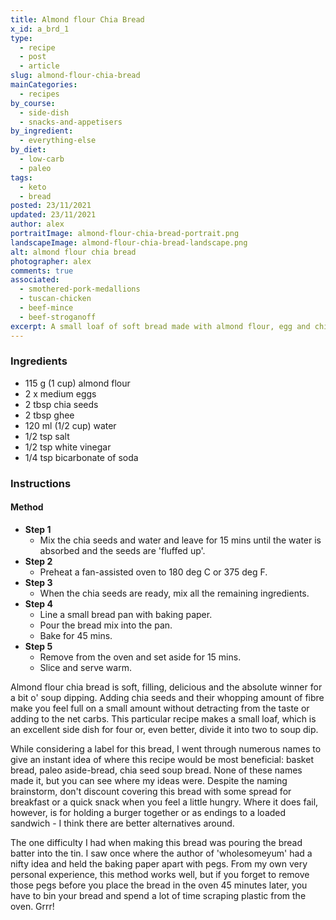 ```yaml
---
title: Almond flour Chia Bread
x_id: a_brd_1
type:
  - recipe
  - post
  - article
slug: almond-flour-chia-bread
mainCategories: 
  - recipes
by_course:
  - side-dish
  - snacks-and-appetisers
by_ingredient:
  - everything-else
by_diet:
  - low-carb
  - paleo
tags: 
  - keto
  - bread
posted: 23/11/2021
updated: 23/11/2021
author: alex
portraitImage: almond-flour-chia-bread-portrait.png
landscapeImage: almond-flour-chia-bread-landscape.png
alt: almond flour chia bread
photographer: alex
comments: true
associated: 
  - smothered-pork-medallions
  - tuscan-chicken
  - beef-mince
  - beef-stroganoff
excerpt: A small loaf of soft bread made with almond flour, egg and chia seeds that is great for dipping in soup or in a basket at the side of a meal.
---
```


<Ingredients>

### Ingredients
    
  - 115 g (1 cup) almond flour
  - 2 x medium eggs
  - 2 tbsp chia seeds
  - 2 tbsp ghee
  - 120 ml (1/2 cup) water
  - 1/2 tsp salt
  - 1/2 tsp white vinegar
  - 1/4 tsp bicarbonate of soda

</Ingredients>

<Instructions>

### Instructions

#### Method

  - **Step 1**
    - Mix the chia seeds and water and leave for 15 mins until the water is absorbed and the seeds are 'fluffed up'.
  - **Step 2**
    - Preheat a fan-assisted oven to 180 deg C or 375 deg F.
  - **Step 3**
    - When the chia seeds are ready, mix all the remaining ingredients.
  - **Step 4**
    - Line a small bread pan with baking paper.
    - Pour the bread mix into the pan.
    - Bake for 45 mins.
  - **Step 5**
    - Remove from the oven and set aside for 15 mins.
    - Slice and serve warm.

</Instructions>

<RecipeBody>

Almond flour chia bread is soft, filling, delicious and the absolute winner for a bit o' soup dipping. Adding chia seeds and their whopping amount of fibre make you feel full on a small amount without detracting from the taste or adding to the net carbs. This particular recipe makes a small loaf, which is an excellent side dish for four or, even better, divide it into two to soup dip. 

While considering a label for this bread, I went through numerous names to give an instant idea of where this recipe would be most beneficial: basket bread, paleo aside-bread, chia seed soup bread. None of these names made it, but you can see where my ideas were. Despite the naming brainstorm, don't discount covering this bread with some spread for breakfast or a quick snack when you feel a little hungry. Where it does fail, however, is for holding a burger together or as endings to a loaded sandwich - I think there are better alternatives around. 

The one difficulty I had when making this bread was pouring the bread batter into the tin. I saw once where the author of 'wholesomeyum' had a nifty idea and held the baking paper apart with pegs. From my own very personal experience, this method works well, but if you forget to remove those pegs before you place the bread in the oven 45 minutes later, you have to bin your bread and spend a lot of time scraping plastic from the oven. Grrr!

</RecipeBody>


